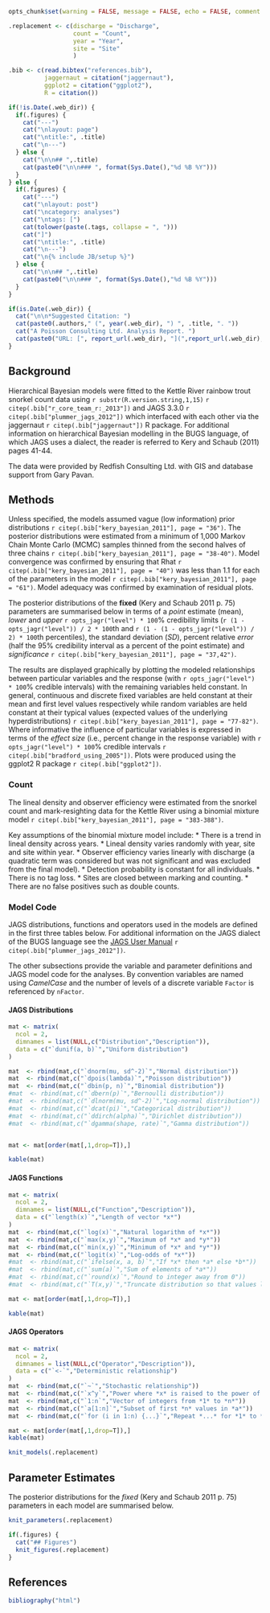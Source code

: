 ```r

opts_chunk$set(warning = FALSE, message = FALSE, echo = FALSE, comment = NA, results = "asis")

.replacement <- c(discharge = "Discharge",
                  count = "Count",
                  year = "Year",
                  site = "Site"
                  )

.bib <- c(read.bibtex("references.bib"),
          jaggernaut = citation("jaggernaut"),
          ggplot2 = citation("ggplot2"),
          R = citation()) 

```
```r
if(!is.Date(.web_dir)) {
  if(.figures) {
    cat("---")
    cat("\nlayout: page")
    cat("\ntitle:", .title)
    cat("\n---")
  } else {
    cat("\n\n## ",.title)
    cat(paste0("\n\n### ", format(Sys.Date(),"%d %B %Y")))
  }
} else {
  if(.figures) {
    cat("---")
    cat("\nlayout: post")
    cat("\ncategory: analyses")
    cat("\ntags: [")
    cat(tolower(paste(.tags, collapse = ", ")))
    cat("]")
    cat("\ntitle:", .title)
    cat("\n---")
    cat("\n{% include JB/setup %}")
  } else {
    cat("\n\n## ",.title)
    cat(paste0("\n\n### ", format(Sys.Date(),"%d %B %Y")))
  }
}
```

```r

if(is.Date(.web_dir)) {
  cat("\n\n*Suggested Citation: ")
  cat(paste0(.authors," (", year(.web_dir), ") ", .title, ". "))
  cat("A Poisson Consulting Ltd. Analysis Report. ") 
  cat(paste0("URL: [", report_url(.web_dir), "](",report_url(.web_dir),").*"))
} 
```

## Background

Hierarchical Bayesian models were fitted to the Kettle River rainbow trout snorkel count data  using `r substr(R.version.string,1,15)` `r citep(.bib["r_core_team_r:_2013"])`
and JAGS 3.3.0 
`r citep(.bib["plummer_jags_2012"])` which interfaced with each other via the 
jaggernaut `r citep(.bib["jaggernaut"])` R package. For additional information on hierarchical Bayesian modelling in the BUGS language, of which JAGS uses a dialect, the reader is referred to Kery and Schaub (2011) pages 41-44.

The data were provided by Redfish Consulting Ltd. with GIS and database support from Gary Pavan.

## Methods
Unless specified, the models assumed vague (low information) prior distributions `r citep(.bib["kery_bayesian_2011"], page = "36")`. The posterior distributions were estimated from a minimum of 1,000 Markov Chain Monte Carlo (MCMC) samples thinned from the second halves of three chains `r citep(.bib["kery_bayesian_2011"], page = "38-40")`. Model convergence was confirmed by ensuring that Rhat `r citep(.bib["kery_bayesian_2011"], page = "40")` was less than 1.1 for each of the parameters in the model `r citep(.bib["kery_bayesian_2011"], page = "61")`. Model adequacy was confirmed by examination of residual plots.

The posterior distributions of the **fixed** (Kery and Schaub 2011 p. 75) parameters
are summarised below in terms of a *point* estimate (mean), *lower* and *upper* `r opts_jagr("level") * 100`% credibility limits (`r (1 - opts_jagr("level")) / 2 * 100`th and 
`r (1 - (1 - opts_jagr("level")) / 2) * 100`th percentiles), the standard deviation (*SD*), percent relative *error* (half the 95% credibility interval as a percent of the point estimate) and *significance* `r citep(.bib["kery_bayesian_2011"], page = "37,42")`.

The results are displayed 
graphically by plotting the modeled relationships between particular 
variables and the response (with `r opts_jagr("level") * 100`% 
credible intervals) with the 
remaining variables held constant. In general, 
continuous and discrete fixed variables are held constant at their mean and 
first level values respectively while random variables are held constant at their 
typical values (expected values of the underlying hyperdistributions) 
`r citep(.bib["kery_bayesian_2011"], page = "77-82")`. Where informative the influence of particular variables is expressed in terms 
of the *effect size* (i.e., percent change in the response variable) with 
`r opts_jagr("level") * 100`% credible intervals 
`r citep(.bib["bradford_using_2005"])`. Plots were produced using the ggplot2 R package `r citep(.bib["ggplot2"])`.

### Count

The lineal density and observer efficiency were estimated from the snorkel count
and mark-resighting data for the Kettle River using a binomial mixture model `r citep(.bib["kery_bayesian_2011"], page = "383-388")`.

Key assumptions of the binomial mixture model include:
* There is a trend in lineal density across years.
* Lineal density varies randomly with year, site and site within year.
* Observer efficiency varies linearly with discharge (a quadratic term was considered
but was not significant and was excluded from the final model).
* Detection probability is constant for all individuals.
* There is no tag loss.
* Sites are closed between marking and counting.
* There are no false positives such as double counts.

### Model Code

JAGS distributions, functions and operators used in the models are defined in the first three tables below. For additional information on the JAGS dialect of the BUGS language see the [JAGS User Manual](http://people.math.aau.dk/~kkb/Undervisning/Bayes13/sorenh/docs/jags_user_manual.pdf) `r citep(.bib["plummer_jags_2012"])`.

The other subsections provide the variable and parameter definitions and JAGS model code for the analyses. By convention variables are named using *CamelCase* and the number of levels of a discrete variable `Factor` is referenced by `nFactor`.

#### JAGS Distributions

```r
mat <- matrix(
  ncol = 2,
  dimnames = list(NULL,c("Distribution","Description")),
  data = c("`dunif(a, b)`","Uniform distribution")
)

mat  <- rbind(mat,c("`dnorm(mu, sd^-2)`","Normal distribution"))
mat  <- rbind(mat,c("`dpois(lambda)`","Poisson distribution"))
mat  <- rbind(mat,c("`dbin(p, n)`","Binomial distribution"))
#mat  <- rbind(mat,c("`dbern(p)`","Bernoulli distribution"))
#mat  <- rbind(mat,c("`dlnorm(mu, sd^-2)`","Log-normal distribution"))
#mat  <- rbind(mat,c("`dcat(pi)`","Categorical distribution"))
#mat  <- rbind(mat,c("`ddirch(alpha)`","Dirichlet distribution"))
#mat  <- rbind(mat,c("`dgamma(shape, rate)`","Gamma distribution"))


mat <- mat[order(mat[,1,drop=T]),]

kable(mat)
```

#### JAGS Functions

```r
mat <- matrix(
  ncol = 2,
  dimnames = list(NULL,c("Function","Description")),
  data = c("`length(x)`","Length of vector *x*")
)
mat  <- rbind(mat,c("`log(x)`","Natural logarithm of *x*"))
mat  <- rbind(mat,c("`max(x,y)`","Maximum of *x* and *y*"))
mat  <- rbind(mat,c("`min(x,y)`","Minimum of *x* and *y*"))
mat  <- rbind(mat,c("`logit(x)`","Log-odds of *x*"))
#mat  <- rbind(mat,c("`ifelse(x, a, b)`","If *x* then *a* else *b*"))
#mat  <- rbind(mat,c("`sum(a)`","Sum of elements of *a*"))
#mat  <- rbind(mat,c("`round(x)`","Round to integer away from 0"))
#mat  <- rbind(mat,c("`T(x,y)`","Truncate distribution so that values lie between *x* and *y*"))

mat <- mat[order(mat[,1,drop=T]),]

kable(mat)
```


#### JAGS Operators

```r
mat <- matrix(
  ncol = 2,
  dimnames = list(NULL,c("Operator","Description")),
  data = c("`<-`","Deterministic relationship")
)
mat  <- rbind(mat,c("`~`","Stochastic relationship"))
mat  <- rbind(mat,c("`x^y`","Power where *x* is raised to the power of *y*"))
mat  <- rbind(mat,c("`1:n`","Vector of integers from *1* to *n*"))
mat  <- rbind(mat,c("`a[1:n]`","Subset of first *n* values in *a*"))
mat  <- rbind(mat,c("`for (i in 1:n) {...}`","Repeat *...* for *1* to *n* times incrementing *i* each time"))

mat <- mat[order(mat[,1,drop=T]),]
kable(mat)
```

```r
knit_models(.replacement)
```

## Parameter Estimates

The posterior distributions for the *fixed* (Kery and Schaub 2011 p. 75) parameters in each model are summarised below.

```r
knit_parameters(.replacement)
```

```r
if(.figures) {
  cat("## Figures")
  knit_figures(.replacement)
}
```

## References

```r
bibliography("html")
```
